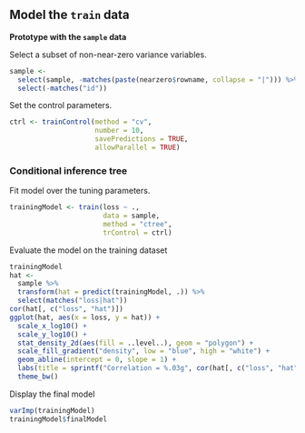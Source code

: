 ## Model the `train` data

**Prototype with the `sample` data**

Select a subset of non-near-zero variance variables.

```r
sample <-
  select(sample, -matches(paste(nearzero$rowname, collapse = "|"))) %>%
  select(-matches("id"))
```

Set the control parameters.

```r
ctrl <- trainControl(method = "cv",
                     number = 10,
                     savePredictions = TRUE,
                     allowParallel = TRUE)
```


### Conditional inference tree

Fit model over the tuning parameters.

```r
trainingModel <- train(loss ~ .,
                       data = sample,
                       method = "ctree",
                       trControl = ctrl)
```

Evaluate the model on the training dataset

```r
trainingModel
hat <-
  sample %>%
  transform(hat = predict(trainingModel, .)) %>%
  select(matches("loss|hat"))
cor(hat[, c("loss", "hat")])
ggplot(hat, aes(x = loss, y = hat)) +
  scale_x_log10() +
  scale_y_log10() +
  stat_density_2d(aes(fill = ..level..), geom = "polygon") +
  scale_fill_gradient("density", low = "blue", high = "white") +
  geom_abline(intercept = 0, slope = 1) +
  labs(title = sprintf("Correlation = %.03g", cor(hat[, c("loss", "hat")])[1, 2])) +
  theme_bw()
```

Display the final model


```r
varImp(trainingModel)
trainingModel$finalModel
```

